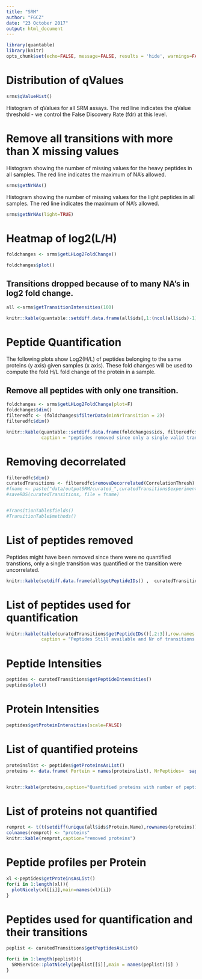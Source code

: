 ```yaml
---
title: "SRM"
author: "FGCZ"
date: "23 October 2017"
output: html_document
---
```



```r
library(quantable)
library(knitr)
opts_chunk$set(echo=FALSE, message=FALSE, results = 'hide', warnings=FALSE)

```



# Distribution of qValues

```r
srms$qValueHist()
```

Histogram of qValues for all SRM assays. The red line indicates the qValue threshold - we control the False Discovery Rate (fdr) at this level. 



# Remove all transitions with more than X missing values

Histogram showing the number of missing values for the heavy peptides in all samples.
The red line indicates the maximum of NA's allowed.


```r
srms$getNrNAs()
```

Histogram showing the number of missing values for the light peptides in all samples.
The red line indicates the maximum of NA's allowed.



```r
srms$getNrNAs(light=TRUE)

```


# Heatmap of log2(L/H)

```r
foldchanges <- srms$getLHLog2FoldChange()

```

```r
foldchanges$plot()
```

## Transitions dropped because of to many NA's in log2 fold change.

```r
all <-srms$getTransitionIntensities(100)

knitr::kable(quantable::setdiff.data.frame(all$ids[,1:(ncol(all$ids)-1)], foldchanges$ids), row.names=FALSE, caption="removed transitions (to many NA's)")

``` 


# Peptide Quantification

The following plots show Log2(H/L) of peptides belonging to the same proteins (y axis) given samples (x axis).
These fold changes will be used to compute the fold H/L fold change of the protein in a sample.

## Remove all peptides with only one transition.


```r
foldchanges <- srms$getLHLog2FoldChange(plot=F)
foldchanges$dim()
filteredfc <- (foldchanges$filterData(minNrTransition = 2))
filteredfc$dim()


```

```r
knitr::kable(quantable::setdiff.data.frame(foldchanges$ids, filteredfc$ids),row.names = FALSE,
             caption = "peptides removed since only a single valid transition")
```


\newpage

# Removing decorrelated

```r

filteredfc$dim()
curatedTransitions <- filteredfc$removeDecorrelated(CorrelationThresh)
#fname <- paste("data/outputSRM/curated_",curatedTransitions$experimentID,".rds",sep="")
#saveRDS(curatedTransitions, file = fname)


#TransitionTable$fields()
#TransitionTable$methods()

```

\newpage

# List of peptides removed

Peptides might have been removed since there were no quantified transtions, only a single transition was quantified or  the transition were uncorrelated.

```r
knitr::kable(setdiff.data.frame(all$getPeptideIDs() ,  curatedTransitions$getPeptideIDs() ), row.names = FALSE, caption= "All removed peptides. ")

```

\newpage

# List of peptides used for quantification

```r
knitr::kable(table(curatedTransitions$getPeptideIDs()[,2:3]),row.names = TRUE,
             caption = "Peptides Still available and Nr of transitions per peptide. Columns charge state.")
```

# Peptide Intensities

```r

peptides <- curatedTransitions$getPeptideIntensities()
peptides$plot()
```

# Protein Intensities

```r
peptides$getProteinIntensities(scale=FALSE)

```

\newpage

# List of quantified proteins

```r
proteinslist <- peptides$getProteinsAsList()
proteins <- data.frame( Portein = names(proteinslist), NrPeptides=  sapply(proteinslist, nrow))


knitr::kable(proteins,caption="Quantified proteins with number of peptides used for quantification", row.names = FALSE)


```

\newpage

# List of proteins not quantified

```r
remprot <- t(t(setdiff(unique(all$ids$Protein.Name),rownames(proteins))))
colnames(remprot) <- "proteins"
knitr::kable(remprot,caption="removed proteins")

```


\newpage

# Peptide profiles per Protein

```r

xl <-peptides$getProteinsAsList()
for(i in 1:length(xl)){
  plotNicely(xl[[i]],main=names(xl)[i])
}
```

\newpage


# Peptides used for quantification and their transitions


```r
peplist <- curatedTransitions$getPeptidesAsList()

for(i in 1:length(peplist)){
  SRMService::plotNicely(peplist[[i]],main = names(peplist)[i] )  
}


```













